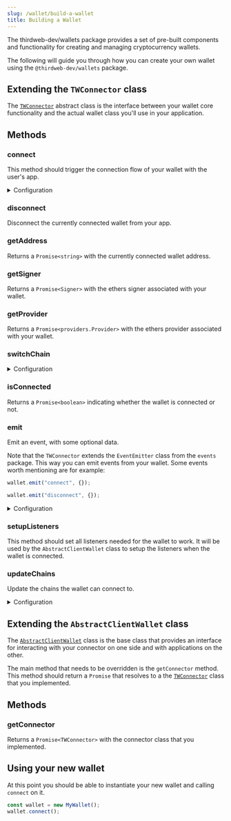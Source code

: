 ```yaml
---
slug: /wallet/build-a-wallet
title: Building a Wallet
---
```



The thirdweb-dev/wallets package provides a set of pre-built components and functionality for creating and managing cryptocurrency wallets.

The following will guide you through how you can create your own wallet using the `@thirdweb-dev/wallets` package.

## Extending the `TWConnector` class

The [`TWConnector`](https://github.com/thirdweb-dev/js/blob/main/packages/wallets/src/evm/interfaces/tw-connector.ts) abstract class is the
interface between your wallet core functionality and the actual wallet class you'll use in your application.

## Methods

### connect

This method should trigger the connection flow of your wallet with the user's app.

<details>
  <summary>Configuration</summary>
  <div>

#### args

The arguments needed to connect your wallet. This is specific to your wallet implementation which is why we leave it open for you to
add custom arguments here.

Returns a `string` containing the wallet address, or `undefined` if the connection failed.

```typescript
abstract connect(args?: ConnectParams<TConnectParams>): Promise<string>;

ConnectParams<TOpts extends Record<string, any> = {}> = {
  chainId?: number;
} & TOpts;
```

</div>
</details>

### disconnect

Disconnect the currently connected wallet from your app.

### getAddress

Returns a `Promise<string>` with the currently connected wallet address.

### getSigner

Returns a `Promise<Signer>` with the ethers signer associated with your wallet.

### getProvider

Returns a `Promise<providers.Provider>` with the ethers provider associated with your wallet.

### switchChain

<details>
  <summary>Configuration</summary>
  <div>

#### chainId

The chain ID to switch to.

Must be a `number`.

</div>
</details>

### isConnected

Returns a `Promise<boolean>` indicating whether the wallet is connected or not.

### emit

Emit an event, with some optional data.

Note that the `TWConnector` extends the `EventEmitter` class from the `events` package. This way you can emit events from your wallet.
Some events worth mentioning are for example:

```javascript
wallet.emit("connect", {});
```

```javascript
wallet.emit("disconnect", {});
```

<details>
  <summary>Configuration</summary>
  <div>

#### eventName

The name of the event to emit.

Must be one of: `change`, `connect`, `disconnect`, `error`, `message`, `open_wallet`, `request`.

#### data

Optional data to send with the event. Must be an object with information relevant to the event.

See [addListener](#addlistener) configuration for more information on the different events.

</div>
</details>

### setupListeners

This method should set all listeners needed for the wallet to work. It will be used by the `AbstractClientWallet` class to setup the listeners
when the wallet is connected.

### updateChains

Update the chains the wallet can connect to.

<details>
  <summary>Configuration</summary>
  <div>

#### chains

The chains that are supported by the wallet. Defaults to our default chains.

Must be an array of `Chain` objects.

```typescript
type Chain = {
  chainId: number;
  chainName: string;
  nativeCurrency: {
    name: string;
    symbol: string;
    decimals: number;
  };
  rpcUrls: string[];
  blockExplorerUrls: string[];
};
```

</div>
</details>

## Extending the `AbstractClientWallet` class

The [`AbstractClientWallet`](https://github.com/thirdweb-dev/js/blob/main/packages/wallets/src/evm/wallets/base.ts#L26) class is the base
class that provides an interface for interacting with your connector on one side and with applications on the other.

The main method that needs to be overridden is the `getConnector` method. This method should return a `Promise`
that resolves to a the [`TWConnector`](https://github.com/thirdweb-dev/js/blob/main/packages/wallets/src/evm/interfaces/tw-connector.ts#L6)
class that you implemented.

## Methods

### getConnector

Returns a `Promise<TWConnector>` with the connector class that you implemented.

## Using your new wallet

At this point you should be able to instantiate your new wallet and calling `connect` on it.

```ts
const wallet = new MyWallet();
wallet.connect();
```
